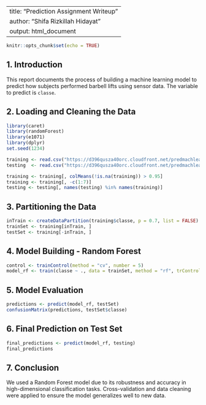 
---
title: "Prediction Assignment Writeup"
author: "Shifa Rizkillah Hidayat"
output: html_document
---

```r
knitr::opts_chunk$set(echo = TRUE)
```

## 1. Introduction

This report documents the process of building a machine learning model to predict how subjects performed barbell lifts using sensor data. The variable to predict is `classe`.

## 2. Loading and Cleaning the Data

```r
library(caret)
library(randomForest)
library(e1071)
library(dplyr)
set.seed(1234)
```

```r
training <- read.csv("https://d396qusza40orc.cloudfront.net/predmachlearn/pml-training.csv", na.strings=c("NA", "", "#DIV/0!"))
testing  <- read.csv("https://d396qusza40orc.cloudfront.net/predmachlearn/pml-testing.csv", na.strings=c("NA", "", "#DIV/0!"))
```

```r
training <- training[, colMeans(!is.na(training)) > 0.95]
training <- training[, -c(1:7)]
testing <- testing[, names(testing) %in% names(training)]
```

## 3. Partitioning the Data

```r
inTrain <- createDataPartition(training$classe, p = 0.7, list = FALSE)
trainSet <- training[inTrain, ]
testSet <- training[-inTrain, ]
```

## 4. Model Building - Random Forest

```r
control <- trainControl(method = "cv", number = 5)
model_rf <- train(classe ~ ., data = trainSet, method = "rf", trControl = control)
```

## 5. Model Evaluation

```r
predictions <- predict(model_rf, testSet)
confusionMatrix(predictions, testSet$classe)
```

## 6. Final Prediction on Test Set

```r
final_predictions <- predict(model_rf, testing)
final_predictions
```

## 7. Conclusion

We used a Random Forest model due to its robustness and accuracy in high-dimensional classification tasks. Cross-validation and data cleaning were applied to ensure the model generalizes well to new data.
